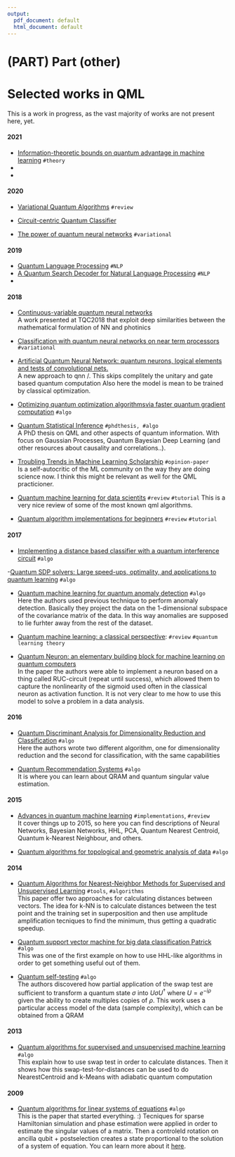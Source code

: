 ```yaml
---
output:
  pdf_document: default
  html_document: default
---
```


# (PART) Part (other) {-} 


# Selected works in QML 

This is a work in progress, as the vast majority of works are not present here, yet. 

#### 2021 {-}

- [Information-theoretic bounds on quantum advantage in machine learning](https://arxiv.org/abs/2101.02464) `#theory`
- 
- 

#### 2020 {-}

- [Variational Quantum Algorithms](https://scirate.com/arxiv/2012.09265) `#review`
- [Circuit-centric Quantum Classifier](https://arxiv.org/pdf/1804.00633)

- [The power of quantum neural networks](https://arxiv.org/abs/2011.00027) `#variational`

#### 2019 {-}

- [Quantum Language Processing](https://arxiv.org/pdf/1902.05162.pdf) `#NLP`
- [A Quantum Search Decoder for Natural Language Processing](https://arxiv.org/pdf/1909.05023.pdf) `#NLP`
- 

#### 2018 {-}

- [Continuous-variable quantum neural networks](https://arxiv.org/pdf/1806.06871.pdf)  
A work presented at TQC2018 that exploit deep similarities between the mathematical formulation of NN and photinics

- [Classification with quantum neural networks on near term processors](https://arxiv.org/pdf/1802.06002.pdf)   `#variational`

- [Artificial Quantum Neural Network: quantum neurons, logical elements and tests of convolutional nets.](https://arxiv.org/pdf/1806.09664.pdf)   
A new approach to qnn \o/. This skips complitely the unitary and gate based quantum computation
Also here the model is mean to be trained by classical optimization.

- [Optimizing quantum optimization algorithmsvia faster quantum gradient computation](https://arxiv.org/pdf/1711.00465.pdf) `#algo`

- [Quantum Statistical Inference](https://arxiv.org/pdf/1812.04877.pdf) `#phdthesis, #algo`  
A PhD thesis on QML and other aspects of quantum information. With focus on Gaussian Processes, Quantum Bayesian Deep Learning (and other resources about causality and correlations..).

- [Troubling Trends in Machine Learning Scholarship](https://arxiv.org/pdf/1807.03341.pdf) `#opinion-paper`  
Is a self-autocritic of the ML community on the way they are doing science now. I think this might be relevant as well for the QML practicioner.

- [Quantum machine learning for data scientits](https://arxiv.org/pdf/1804.10068.pdf) `#review`  `#tutorial`
This is a very nice review of some of the most known qml algorithms. 

- [Quantum algorithm implementations for beginners](https://arxiv.org/pdf/1804.03719.pdf) `#review` `#tutorial`  


<!-- - [Quantum Algorithms for Classification](http://www.youtube.com/watch?v=KTVtMKo3g80) `#video`  -->
<!-- <br> -->
<!-- [![Quantum Algorithms for Classification](http://img.youtube.com/vi/KTVtMKo3g80/0.jpg)](http://www.youtube.com/watch?v=KTVtMKo3g80 "Quantum Algorithms for Classification")  -->


#### 2017 {-}

- [Implementing a distance based classifier with a quantum interference circuit](https://arxiv.org/abs/1703.10793)  `#algo`  

-[Quantum SDP solvers: Large speed-ups, optimality, and applications to quantum learning](https://arxiv.org/pdf/1710.02581) `#algo`

- [Quantum machine learning for quantum anomaly detection](https://arxiv.org/abs/1710.07405) `#algo`  
Here the authors used previous technique to perform anomaly detection. Basically they project the data on the 1-dimensional subspace of the covariance matrix of the data. In this way anomalies are supposed to lie furhter away from the rest of the dataset. 

- [ Quantum machine learning: a classical perspective](https://arxiv.org/pdf/1707.08561.pdf): `#review` `#quantum learning theory` 

- [Quantum Neuron: an elementary building block for machine learning on quantum computers](https://arxiv.org/pdf/1711.11240.pdf)  
In the paper the authors were able to implement a neuron based on a thing called RUC-circuit (repeat until success), which allowed them to capture the nonlinearity of the sigmoid used often in the classical neuron as activation function. It is not very clear to me how to use this model to solve a problem in a data analysis. 


#### 2016 {-}
- [Quantum Discriminant Analysis for Dimensionality Reduction and Classification](https://iopscience.iop.org/article/10.1088/1367-2630/18/7/073011)  `#algo`  
Here the authors wrote two different algorithm, one for dimensionality reduction and the second for classification, with the same capabilities 


- [Quantum Recommendation Systems](https://arxiv.org/pdf/1603.08675.pdf) `#algo`  
It is where you can learn about QRAM and quantum singular value estimation. 

#### 2015 {-}

- [Advances in quantum machine learning]( https://arxiv.org/pdf/1512.02900.pdf ) `#implementations`,  `#review`   
It cover things up to 2015, so here you can find descriptions of Neural Networks, Bayesian Networks, HHL, PCA, Quantum Nearest Centroid, Quantum k-Nearest Neighbour, and others.

- [Quantum algorithms for topological and geometric analysis of data]() `#algo`  

#### 2014 {-}

- [Quantum Algorithms for Nearest-Neighbor Methods for Supervised and Unsupervised Learning]() `#tools`, `#algorithms`  
This paper offer two approaches for calculating distances between vectors. 
The idea for k-NN is to calculate distances between the test point and the training set in superposition and then use amplitude amplification tecniques to find the minimum, thus getting a quadratic speedup.
 
- [Quantum support vector machine for big data classification Patrick]() `#algo`  
This was one of the first example on how to use HHL-like algorithms in order to get something useful out of them.  


- [Quantum self-testing]()  `#algo`  
The authors discovered how partial application of the swap test are sufficient to transform a quantum state $\sigma$ into $U\sigma U^\dagger$ where $U=e^{-i\rho}$ given the ability to create multiples copies of $\rho$. 
This work uses a particular access model of the data (sample complexity), which can be obtained from a QRAM 

#### 2013 {-}
- [Quantum algorithms for supervised and unsupervised machine learning](https://arxiv.org/pdf/1307.0411.pdf) `#algo`  
This explain how to use swap test in order to calculate distances. Then it shows how this swap-test-for-distances can be used to do NearestCentroid and k-Means with adiabatic quantum computation 



#### 2009 {-}
- [Quantum algorithms for linear systems of equations]() `#algo`  
This is the paper that started everything. :) Tecniques for sparse Hamiltonian simulation and phase estimation were applied in order to estimate the singular values of a matrix. Then a controleld rotation on ancilla qubit + postselection creates a state proportional to the solution of a system of equation. You can learn more about it [here](HHL). 